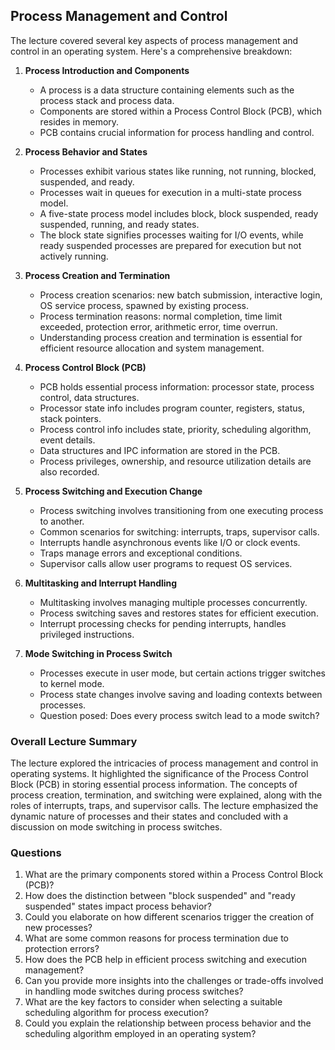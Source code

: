 ## Process Management and Control

The lecture covered several key aspects of process management and control in an operating system. Here's a comprehensive breakdown:

1. **Process Introduction and Components**
   - A process is a data structure containing elements such as the process stack and process data.
   - Components are stored within a Process Control Block (PCB), which resides in memory.
   - PCB contains crucial information for process handling and control.

2. **Process Behavior and States**
   - Processes exhibit various states like running, not running, blocked, suspended, and ready.
   - Processes wait in queues for execution in a multi-state process model.
   - A five-state process model includes block, block suspended, ready suspended, running, and ready states.
   - The block state signifies processes waiting for I/O events, while ready suspended processes are prepared for execution but not actively running.

3. **Process Creation and Termination**
   - Process creation scenarios: new batch submission, interactive login, OS service process, spawned by existing process.
   - Process termination reasons: normal completion, time limit exceeded, protection error, arithmetic error, time overrun.
   - Understanding process creation and termination is essential for efficient resource allocation and system management.

4. **Process Control Block (PCB)**
   - PCB holds essential process information: processor state, process control, data structures.
   - Processor state info includes program counter, registers, status, stack pointers.
   - Process control info includes state, priority, scheduling algorithm, event details.
   - Data structures and IPC information are stored in the PCB.
   - Process privileges, ownership, and resource utilization details are also recorded.

5. **Process Switching and Execution Change**
   - Process switching involves transitioning from one executing process to another.
   - Common scenarios for switching: interrupts, traps, supervisor calls.
   - Interrupts handle asynchronous events like I/O or clock events.
   - Traps manage errors and exceptional conditions.
   - Supervisor calls allow user programs to request OS services.

6. **Multitasking and Interrupt Handling**
   - Multitasking involves managing multiple processes concurrently.
   - Process switching saves and restores states for efficient execution.
   - Interrupt processing checks for pending interrupts, handles privileged instructions.

7. **Mode Switching in Process Switch**
   - Processes execute in user mode, but certain actions trigger switches to kernel mode.
   - Process state changes involve saving and loading contexts between processes.
   - Question posed: Does every process switch lead to a mode switch?

### Overall Lecture Summary

The lecture explored the intricacies of process management and control in operating systems. It highlighted the significance of the Process Control Block (PCB) in storing essential process information. The concepts of process creation, termination, and switching were explained, along with the roles of interrupts, traps, and supervisor calls. The lecture emphasized the dynamic nature of processes and their states and concluded with a discussion on mode switching in process switches.

### Questions

1. What are the primary components stored within a Process Control Block (PCB)?
2. How does the distinction between "block suspended" and "ready suspended" states impact process behavior?
3. Could you elaborate on how different scenarios trigger the creation of new processes?
4. What are some common reasons for process termination due to protection errors?
5. How does the PCB help in efficient process switching and execution management?
6. Can you provide more insights into the challenges or trade-offs involved in handling mode switches during process switches?
7. What are the key factors to consider when selecting a suitable scheduling algorithm for process execution?
8. Could you explain the relationship between process behavior and the scheduling algorithm employed in an operating system?

